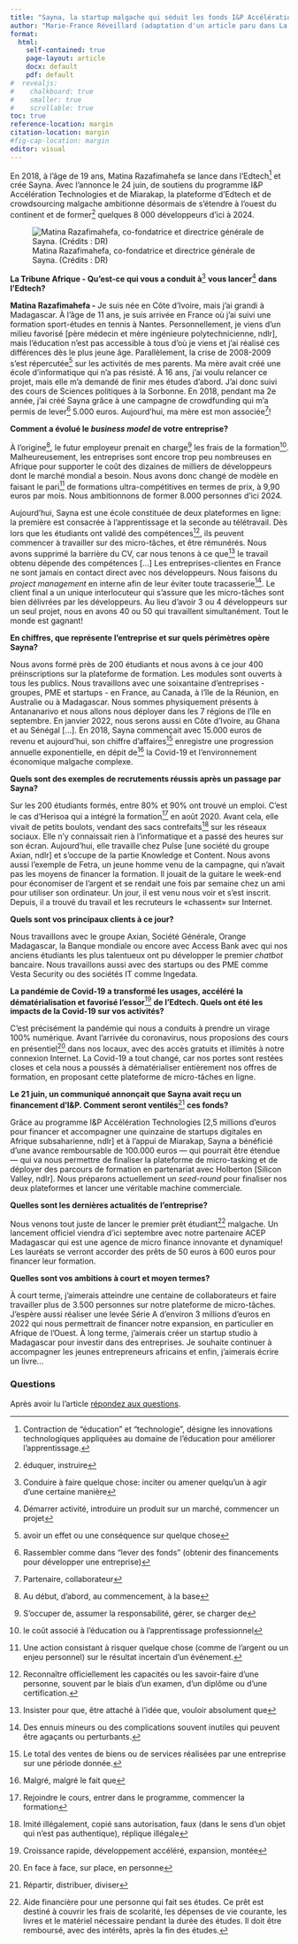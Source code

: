 ```yaml
---
title: "Sayna, la startup malgache qui séduit les fonds I&P Accélération Technologies et Miarakap"
author: "Marie-France Réveillard (adaptation d'un article paru dans La Tribune Afrique)"
format: 
  html: 
    self-contained: true
    page-layout: article
    docx: default
    pdf: default
#  revealjs: 
#    chalkboard: true
#    smaller: true
#    scrollable: true
toc: true
reference-location: margin
citation-location: margin
#fig-cap-location: margin
editor: visual
---
```


En 2018, à l'âge de 19 ans, Matina Razafimahefa se lance dans l'Edtech[^1] et crée Sayna. Avec l'annonce le 24 juin, de soutiens du programme I&P Accélération Technologies et de Miarakap, la plateforme d'Edtech et de crowdsourcing malgache ambitionne désormais de s'étendre à l'ouest du continent et de former[^2] quelques 8 000 développeurs d'ici à 2024.

[^1]: Contraction de "éducation" et "technologie", désigne les innovations technologiques appliquées au domaine de l'éducation pour améliorer l'apprentissage.

[^2]: éduquer, instruire

![Matina Razafimahefa, co-fondatrice et directrice générale de Sayna. (Crédits : DR)](https://static.latribune.fr/full_width/1725364/matina-razafimahefa.jpg)

**La Tribune Afrique - Qu'est-ce qui vous a conduit à**[^3] **vous lancer**[^4] **dans l'Edtech?**

[^3]: Conduire à faire quelque chose: inciter ou amener quelqu'un à agir d'une certaine manière

[^4]: Démarrer activité, introduire un produit sur un marché, commencer un projet

**Matina Razafimahefa -** Je suis née en Côte d'Ivoire, mais j'ai grandi à Madagascar. À l'âge de 11 ans, je suis arrivée en France où j'ai suivi une formation sport-études en tennis à Nantes. Personnellement, je viens d'un milieu favorisé \[père médecin et mère ingénieure polytechnicienne, ndlr\], mais l'éducation n'est pas accessible à tous d'où je viens et j'ai réalisé ces différences dès le plus jeune âge. Parallèlement, la crise de 2008-2009 s'est répercutée[^5] sur les activités de mes parents. Ma mère avait créé une école d'informatique qui n'a pas résisté. À 16 ans, j'ai voulu relancer ce projet, mais elle m'a demandé de finir mes études d'abord. J'ai donc suivi des cours de Sciences politiques à la Sorbonne. En 2018, pendant ma 2e année, j'ai créé Sayna grâce à une campagne de crowdfunding qui m'a permis de lever[^6] 5.000 euros. Aujourd'hui, ma mère est mon associée[^7]!

[^5]: avoir un effet ou une conséquence sur quelque chose

[^6]: Rassembler comme dans "lever des fonds" (obtenir des financements pour développer une entreprise)

[^7]: Partenaire, collaborateur

**Comment a évolué le *business model* de votre entreprise?**

À l'origine[^8], le futur employeur prenait en charge[^9] les frais de la formation[^10]. Malheureusement, les entreprises sont encore trop peu nombreuses en Afrique pour supporter le coût des dizaines de milliers de développeurs dont le marché mondial a besoin. Nous avons donc changé de modèle en faisant le pari[^11] de formations ultra-compétitives en termes de prix, à 9,90 euros par mois. Nous ambitionnons de former 8.000 personnes d'ici 2024.

[^8]: Au début, d'abord, au commencement, à la base

[^9]: S'occuper de, assumer la responsabilité, gérer, se charger de

[^10]: le coût associé à l'éducation ou à l'apprentissage professionnel

[^11]: Une action consistant à risquer quelque chose (comme de l'argent ou un enjeu personnel) sur le résultat incertain d'un événement.

Aujourd'hui, Sayna est une école constituée de deux plateformes en ligne: la première est consacrée à l'apprentissage et la seconde au télétravail. Dès lors que les étudiants ont validé des compétences[^12], ils peuvent commencer à travailler sur des micro-tâches, et être rémunérés. Nous avons supprimé la barrière du CV, car nous tenons à ce que[^13] le travail obtenu dépende des compétences \[...\] Les entreprises-clientes en France ne sont jamais en contact direct avec nos développeurs. Nous faisons du *project management* en interne afin de leur éviter toute tracasserie[^14]. Le client final a un unique interlocuteur qui s'assure que les micro-tâches sont bien délivrées par les développeurs. Au lieu d'avoir 3 ou 4 développeurs sur un seul projet, nous en avons 40 ou 50 qui travaillent simultanément. Tout le monde est gagnant!

[^12]: Reconnaître officiellement les capacités ou les savoir-faire d'une personne, souvent par le biais d'un examen, d'un diplôme ou d'une certification.

[^13]: Insister pour que, être attaché à l'idée que, vouloir absolument que

[^14]: Des ennuis mineurs ou des complications souvent inutiles qui peuvent être agaçants ou perturbants.

**En chiffres, que représente l'entreprise et sur quels périmètres opère Sayna?**

Nous avons formé près de 200 étudiants et nous avons à ce jour 400 préinscriptions sur la plateforme de formation. Les modules sont ouverts à tous les publics. Nous travaillons avec une soixantaine d'entreprises - groupes, PME et startups - en France, au Canada, à l'île de la Réunion, en Australie ou à Madagascar. Nous sommes physiquement présents à Antananarivo et nous allons nous déployer dans les 7 régions de l'île en septembre. En janvier 2022, nous serons aussi en Côte d'Ivoire, au Ghana et au Sénégal \[...\]. En 2018, Sayna commençait avec 15.000 euros de revenu et aujourd'hui, son chiffre d'affaires[^15] enregistre une progression annuelle exponentielle, en dépit de[^16] la Covid-19 et l'environnement économique malgache complexe.

[^15]: Le total des ventes de biens ou de services réalisées par une entreprise sur une période donnée.

[^16]: Malgré, malgré le fait que

**Quels sont des exemples de recrutements réussis après un passage par Sayna?**

Sur les 200 étudiants formés, entre 80% et 90% ont trouvé un emploi. C'est le cas d'Herisoa qui a intégré la formation[^17] en août 2020. Avant cela, elle vivait de petits boulots, vendant des sacs contrefaits[^18] sur les réseaux sociaux. Elle n'y connaissait rien à l'informatique et a passé des heures sur son écran. Aujourd'hui, elle travaille chez Pulse \[une société du groupe Axian, ndlr\] et s'occupe de la partie Knowledge et Content. Nous avons aussi l'exemple de Fetra, un jeune homme venu de la campagne, qui n'avait pas les moyens de financer la formation. Il jouait de la guitare le week-end pour économiser de l'argent et se rendait une fois par semaine chez un ami pour utiliser son ordinateur. Un jour, il est venu nous voir et s'est inscrit. Depuis, il a trouvé du travail et les recruteurs le «chassent» sur Internet.

[^17]: Rejoindre le cours, entrer dans le programme, commencer la formation

[^18]: Imité illégalement, copié sans autorisation, faux (dans le sens d'un objet qui n'est pas authentique), réplique illégale

**Quels sont vos principaux clients à ce jour?**

Nous travaillons avec le groupe Axian, Société Générale, Orange Madagascar, la Banque mondiale ou encore avec Access Bank avec qui nos anciens étudiants les plus talentueux ont pu développer le premier *chatbot* bancaire. Nous travaillons aussi avec des startups ou des PME comme Vesta Security ou des sociétés IT comme Ingedata.

**La pandémie de Covid-19 a transformé les usages, accéléré la dématérialisation et favorisé l'essor**[^19] **de l'Edtech. Quels ont été les impacts de la Covid-19 sur vos activités?**

[^19]: Croissance rapide, développement accéléré, expansion, montée

C'est précisément la pandémie qui nous a conduits à prendre un virage 100% numérique. Avant l'arrivée du coronavirus, nous proposions des cours en présentiel[^20] dans nos locaux, avec des accès gratuits et illimités à notre connexion Internet. La Covid-19 a tout changé, car nos portes sont restées closes et cela nous a poussés à dématérialiser entièrement nos offres de formation, en proposant cette plateforme de micro-tâches en ligne.

[^20]: En face à face, sur place, en personne

**Le 21 juin, un communiqué annonçait que Sayna avait reçu un financement d'I&P. Comment seront ventilés**[^21] **ces fonds?**

[^21]: Répartir, distribuer, diviser

Grâce au programme I&P Accélération Technologies \[2,5 millions d'euros pour financer et accompagner une quinzaine de startups digitales en Afrique subsaharienne, ndlr\] et à l'appui de Miarakap, Sayna a bénéficié d'une avance remboursable de 100.000 euros — qui pourrait être étendue — qui va nous permettre de finaliser la plateforme de micro-tasking et de déployer des parcours de formation en partenariat avec Holberton \[Silicon Valley, ndlr\]. Nous préparons actuellement un *seed-round* pour finaliser nos deux plateformes et lancer une véritable machine commerciale.

**Quelles sont les dernières actualités de l'entreprise?**

Nous venons tout juste de lancer le premier prêt étudiant[^22] malgache. Un lancement officiel viendra d'ici septembre avec notre partenaire ACEP Madagascar qui est une agence de micro finance innovante et dynamique! Les lauréats se verront accorder des prêts de 50 euros à 600 euros pour financer leur formation.

[^22]: Aide financière pour une personne qui fait ses études. Ce prêt est destiné à couvrir les frais de scolarité, les dépenses de vie courante, les livres et le matériel nécessaire pendant la durée des études. Il doit être remboursé, avec des intérêts, après la fin des études.

**Quelles sont vos ambitions à court et moyen termes?**

À court terme, j'aimerais atteindre une centaine de collaborateurs et faire travailler plus de 3.500 personnes sur notre plateforme de micro-tâches. J'espère aussi réaliser une levée Série A d'environ 3 millions d'euros en 2022 qui nous permettrait de financer notre expansion, en particulier en Afrique de l'Ouest. À long terme, j'aimerais créer un startup studio à Madagascar pour investir dans des entreprises. Je souhaite continuer à accompagner les jeunes entrepreneurs africains et enfin, j'aimerais écrire un livre...

### Questions

Après avoir lu l'article [répondez aux questions](https://canvas.its.virginia.edu/courses/104170/assignments/461074).
